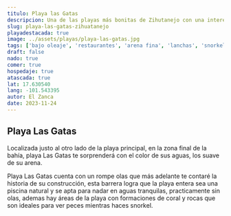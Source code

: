 ```yaml
---
titulo: Playa las Gatas
descripcion: Una de las playas más bonitas de Zihutanejo con una interesante historia en su rompe olas.
slug: playa-las-gatas-zihuatanejo
playadestacada: true
image: ../assets/playas/playa-las-gatas.jpg
tags: ['bajo oleaje', 'restaurantes', 'arena fina', 'lanchas', 'snorkel']
draft: false
nado: true
comer: true
hospedaje: true
atascada: true
lat: 17.630540
lang: -101.543395
autor: El Zanca
date: 2023-11-24
---
```


## Playa Las Gatas

Localizada justo al otro lado de la playa principal, en la zona final de la bahía, playa Las Gatas te sorprenderá con el color de sus aguas, los suave de su arena.

Playa Las Gatas cuenta con un rompe olas que más adelante te contaré la historia de su construcción, esta barrera logra que la playa entera sea una piscina natural y se apta para nadar en aguas tranquilas, practicamente sin olas, ademas hay áreas de la playa con formaciones de coral y rocas que son ideales para ver peces mientras haces snorkel.

